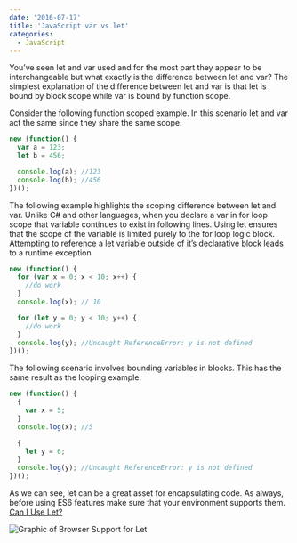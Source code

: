 ```yaml
---
date: '2016-07-17'
title: 'JavaScript var vs let'
categories:
  - JavaScript
---
```


You’ve seen let and var used and for the most part they appear to be interchangeable
but what exactly is the difference between let and var? The simplest explanation of the
difference between let and var is that let is bound by block scope while var is bound
by function scope.

Consider the following function scoped example. In this scenario let and var act the
same since they share the same scope.

```javascript
new (function() {
  var a = 123;
  let b = 456;

  console.log(a); //123
  console.log(b); //456
})();
```

The following example highlights the scoping difference between let and var. Unlike C# and
other languages, when you declare a var in for loop scope that variable continues to exist
in following lines. Using let ensures that the scope of the variable is limited purely to
the for loop logic block. Attempting to reference a let variable outside of it’s declarative
block leads to a runtime exception

```javascript
new (function() {
  for (var x = 0; x < 10; x++) {
    //do work
  }
  console.log(x); // 10

  for (let y = 0; y < 10; y++) {
    //do work
  }
  console.log(y); //Uncaught ReferenceError: y is not defined
})();
```

The following scenario involves bounding variables in blocks. This has the same result as the
looping example.

```javascript
new (function() {
  {
    var x = 5;
  }
  console.log(x); //5

  {
    let y = 6;
  }
  console.log(y); //Uncaught ReferenceError: y is not defined
})();
```

As we can see, let can be a great asset for encapsulating code. As always, before using ES6 features
make sure that your environment supports them. [Can I Use Let?](https://caniuse.com/#search=let)

![Graphic of Browser Support for Let](./assets/javascript-let-support.png)
